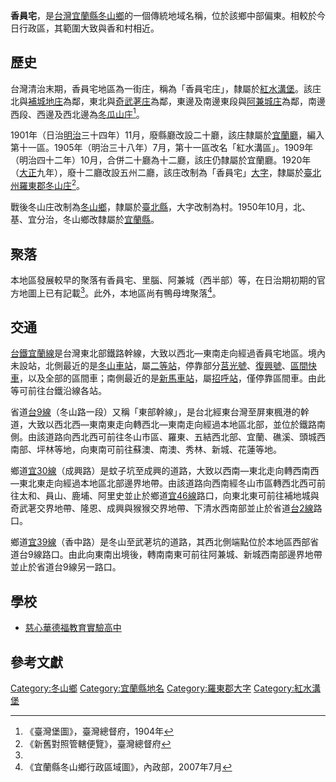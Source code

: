 {{noteTA
|1 = zh-cn:庄; zh-hk:庄; zh-tw:庄;
}}
'''香員宅'''，是[[台灣|台灣]][[宜蘭縣|宜蘭縣]][[冬山鄉|冬山鄉]]的一個傳統地域名稱，位於該鄉中部偏東。相較於今日行政區，其範圍大致與香和村相近。

==歷史==
台灣清治末期，香員宅地區為一街庄，稱為「香員宅庄」，隸屬於[[紅水溝堡|紅水溝堡]]。該庄北與[[補城地庄|補城地庄]]為鄰，東北與[[奇武荖庄|奇武荖庄]]為鄰，東邊及南邊東段與[[阿兼城庄|阿兼城庄]]為鄰，南邊西段、西邊及西北邊為[[冬瓜山庄|冬瓜山庄]]<ref name="臺灣堡圖">《臺灣堡圖》，臺灣總督府，1904年</ref>。

1901年（日治[[明治|明治]]三十四年）11月，廢縣廳改設二十廳，該庄隸屬於[[宜蘭廳|宜蘭廳]]，編入第十一區。1905年（明治三十八年）7月，第十一區改名「紅水溝區」。1909年（明治四十二年）10月，合併二十廳為十二廳，該庄仍隸屬於宜蘭廳。1920年（[[大正|大正]]九年），廢十二廳改設五州二廳，該庄改制為「香員宅」[[大字|大字]]，隸屬於[[臺北州|臺北州]][[羅東郡|羅東郡]][[冬山庄|冬山庄]]<ref>《新舊對照管轄便覽》，臺灣總督府</ref>。

戰後冬山庄改制為[[冬山鄉|冬山鄉]]，隸屬於[[臺北縣|臺北縣]]，大字改制為村。1950年10月，北、基、宜分治，冬山鄉改隸屬於[[宜蘭縣|宜蘭縣]]。

==聚落==
本地區發展較早的聚落有香員宅、里腦、阿兼城（西半部）等，在日治期初期的官方地圖上已有記載<ref name="臺灣堡圖"/>。此外，本地區尚有鴨母埤聚落<ref>《宜蘭縣冬山鄉行政區域圖》，內政部，2007年7月</ref>。

==交通==
[[台鐵|台鐵]][[宜蘭線|宜蘭線]]是台灣東北部鐵路幹線，大致以西北—東南走向經過香員宅地區。境內未設站，北側最近的是[[冬山車站|冬山車站]]，屬[[二等站_(台鐵)|二等站]]，停靠部分[[莒光號|莒光號]]、[[復興號列車|復興號]]、[[區間快車|區間快車]]，以及全部的區間車；南側最近的是[[新馬車站|新馬車站]]，屬[[招呼站_(台鐵)|招呼站]]，僅停靠區間車。由此等可前往台鐵沿線各站。

省道[[台9線|台9線]]（冬山路一段）又稱「東部幹線」，是台北經東台灣至屏東楓港的幹道，大致以西北西—東南東走向轉西北—東南走向經過本地區北部，並位於鐵路南側。由該道路向西北西可前往冬山市區、羅東、五結西北部、宜蘭、礁溪、頭城西南部、坪林等地，向東南可前往蘇澳、南澳、秀林、新城、花蓮等地。

鄉道[[宜30線|宜30線]]（成興路）是蚊子坑至成興的道路，大致以西南—東北走向轉西南西—東北東走向經過本地區北部邊界地帶。由該道路向西南經冬山市區轉西北西可前往太和、員山、鹿埔、阿里史並止於鄉道[[宜46線|宜46線]]路口，向東北東可前往補地城與奇武荖交界地帶、隆恩、成興與猴猴交界地帶、下清水西南部並止於省道[[台2線|台2線]]路口。

鄉道[[宜39線|宜39線]]（香中路）是冬山至武荖坑的道路，其西北側端點位於本地區西部省道台9線路口。由此向東南出境後，轉南南東可前往阿兼城、新城西南部邊界地帶並止於省道台9線另一路口。

==學校==
*[[慈心華德福教育實驗高中|慈心華德福教育實驗高中]]

==參考文獻==
{{reflist}}

{{羅東郡}}

[[Category:冬山鄉|Category:冬山鄉]]
[[Category:宜蘭縣地名|Category:宜蘭縣地名]]
[[Category:羅東郡大字|Category:羅東郡大字]]
[[Category:紅水溝堡|Category:紅水溝堡]]